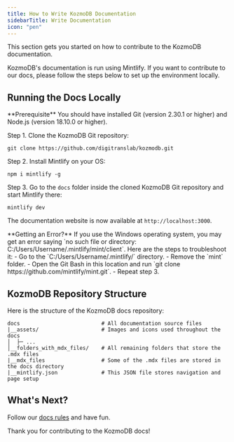 ```yaml
---
title: How to Write KozmoDB Documentation
sidebarTitle: Write Documentation
icon: "pen"
---
```


This section gets you started on how to contribute to the KozmoDB documentation.

KozmoDB's documentation is run using Mintlify. If you want to contribute to our docs, please follow the steps below to set up the environment locally.

## Running the Docs Locally

<Info>
    **Prerequisite**
    You should have installed Git (version 2.30.1 or higher) and Node.js (version 18.10.0 or higher).
</Info>

Step 1. Clone the KozmoDB Git repository:

```console
git clone https://github.com/digitranslab/kozmodb.git
```

Step 2. Install Mintlify on your OS:

```console
npm i mintlify -g
```

Step 3. Go to the `docs` folder inside the cloned KozmoDB Git repository and start Mintlify there:

```console
mintlify dev
```

The documentation website is now available at `http://localhost:3000`.

<Warning>
  **Getting an Error?**
  If you use the Windows operating system, you may get an error saying `no such file or directory: C:/Users/Username/.mintlify/mint/client`. Here are the steps to troubleshoot it:
        - Go to the `C:/Users/Username/.mintlify/` directory.
        - Remove the `mint` folder.
        - Open the Git Bash in this location and run `git clone https://github.com/mintlify/mint.git`.
        - Repeat step 3.
</Warning>

## KozmoDB Repository Structure

Here is the structure of the KozmoDB docs repository:

```
docs                          # All documentation source files
|__assets/                    # Images and icons used throughout the docs
│  ├─ ...
│__folders_with_mdx_files/    # All remaining folders that store the .mdx files
|__mdx_files                  # Some of the .mdx files are stored in the docs directory
|__mintlify.json              # This JSON file stores navigation and page setup
```

## What's Next?

Follow our [docs rules](/docs-rules/) and have fun.

Thank you for contributing to the KozmoDB docs!
